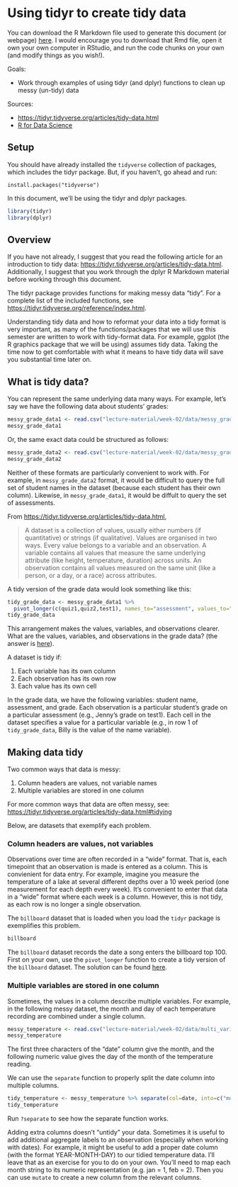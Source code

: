 # Using tidyr to create tidy data

You can download the R Markdown file used to generate this document (or webpage) [here](https://raw.githubusercontent.com/amlalejini/gvsu-cis635-2022f/main/lecture-material/week-02/tidyr.Rmd).
I would encourage you to download that Rmd file, open it own your own computer in RStudio, and run the code chunks on your own (and modify things as you wish!).


Goals:

- Work through examples of using tidyr (and dplyr) functions to clean up messy (un-tidy) data

Sources:

- <https://tidyr.tidyverse.org/articles/tidy-data.html>
- [R for Data Science](https://r4ds.had.co.nz/tidy-data.html)

## Setup

You should have already installed the `tidyverse` collection of packages, which includes the tidyr package.
But, if you haven't, go ahead and run:

```
install.packages("tidyverse")
```

In this document, we'll be using the tidyr and dplyr packages.

```r
library(tidyr)
library(dplyr)
```

## Overview

If you have not already, I suggest that you read the following article for an introduction to tidy data: <https://tidyr.tidyverse.org/articles/tidy-data.html>.
Additionally, I suggest that you work through the dplyr R Markdown material before working through this document.

The tidyr package provides functions for making messy data "tidy".
For a complete list of the included functions, see <https://tidyr.tidyverse.org/reference/index.html>.

Understanding tidy data and how to reformat your data into a tidy format is very important, as many of the functions/packages that we will use this semester are written to work with tidy-format data.
For example, ggplot (the R graphics package that we will be using) assumes tidy data.
Taking the time now to get comfortable with what it means to have tidy data will save you substantial time later on.

## What is tidy data?

You can represent the same underlying data many ways.
For example, let's say we have the following data about students' grades:

```r
messy_grade_data1 <- read.csv("lecture-material/week-02/data/messy_grades_1.csv", na.strings="")
messy_grade_data1
```

Or, the same exact data could be structured as follows:

```r
messy_grade_data2 <- read.csv("lecture-material/week-02/data/messy_grades_2.csv", na.strings="")
messy_grade_data2
```

Neither of these formats are particularly convenient to work with.
For example, in `messy_grade_data2` format, it would be difficult to query the full set of student names in the dataset (because each student has their own column).
Likewise, in `messy_grade_data1`, it would be diffult to query the set of assessments.

From <https://tidyr.tidyverse.org/articles/tidy-data.html>,

> A dataset is a collection of values, usually either numbers (if quantitative) or strings (if qualitative). Values are organised in two ways. Every value belongs to a variable and an observation. A variable contains all values that measure the same underlying attribute (like height, temperature, duration) across units. An observation contains all values measured on the same unit (like a person, or a day, or a race) across attributes.

A tidy version of the grade data would look something like this:

```r
tidy_grade_data <- messy_grade_data1 %>%
  pivot_longer(c(quiz1,quiz2,test1), names_to="assessment", values_to="grade")
tidy_grade_data
```

This arrangement makes the values, variables, and observations clearer.
What are the values, variables, and observations in the grade data?
(the answer is [here](https://tidyr.tidyverse.org/articles/tidy-data.html#data-semantics)).

A dataset is tidy if:

1. Each variable has its own column
2. Each observation has its own row
3. Each value has its own cell

In the grade data, we have the following variables: student name, assessment, and grade.
Each observation is a particular student's grade on a particular assessment (e.g., Jenny's grade on test1).
Each cell in the dataset specifies a value for a particular variable (e.g., in row 1 of `tidy_grade_data`, Billy is the value of the name variable).

## Making data tidy

Two common ways that data is messy:

1. Column headers are values, not variable names
2. Multiple variables are stored in one column

For more common ways that data are often messy, see: <https://tidyr.tidyverse.org/articles/tidy-data.html#tidying>

Below, are datasets that exemplify each problem.

### Column headers are values, not variables

Observations over time are often recorded in a "wide" format.
That is, each timepoint that an observation is made is entered as a column.
This is convienient for data entry.
For example, imagine you measure the temperature of a lake at several different depths over a 10 week period (one measurement for each depth every week).
It's convenient to enter that data in a "wide" format where each week is a column.
However, this is not tidy, as each row is no longer a single observation.

The `billboard` dataset that is loaded when you load the `tidyr` package is exemplifies this problem.

```r
billboard
```

The `billboard` dataset records the date a song enters the billboard top 100.
First on your own, use the `pivot_longer` function to create a tidy version of the `billboard` dataset.
The solution can be found [here](https://tidyr.tidyverse.org/articles/tidy-data.html#column-headers-are-values-not-variable-names).

### Multiple variables are stored in one column

Sometimes, the values in a column describe multiple variables.
For example, in the following messy dataset, the month and day of each temperature recording are combined under a single column.

```r
messy_temperature <- read.csv("lecture-material/week-02/data/multi_variables_single_col.csv")
messy_temperature
```

The first three characters of the "date" column give the month, and the following numeric value gives the day of the month of the temperature reading.

We can use the `separate` function to properly split the date column into multiple columns.

```r
tidy_temperature <- messy_temperature %>% separate(col=date, into=c("month","day"), sep=3)
tidy_temperature
```

Run `?separate` to see how the separate function works.

Adding extra columns doesn't "untidy" your data.
Sometimes it is useful to add additional aggregate labels to an observation (especially when working with dates).
For example, it might be useful to add a proper date column (with the format YEAR-MONTH-DAY) to our tidied temperature data.
I'll leave that as an exercise for you to do on your own.
You'll need to map each month string to its numeric representation (e.g. jan = 1, feb = 2).
Then you can use `mutate` to create a new column from the relevant columns.